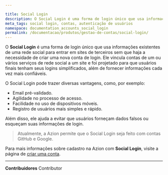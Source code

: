 ```yaml
---

title: Social Login
description: O Social Login é uma forma de login único que usa informações existentes de uma rede social para entrar em sites de terceiros sem que haja a necessidade de criar uma nova conta de login.
meta_tags: social login, contas, autenticação de usuários 
namespace: documentation_accounts_social_login
permalink: /documentacao/produtos/gestao-de-contas/social-login/
---
```



O **Social Login** é uma forma de login único que usa informações existentes de uma rede social para entrar em sites de terceiros sem que haja a necessidade de criar uma nova conta de login. Ele vincula contas de um ou vários serviços de rede social a um site e foi projetado para que usuários finais tenham seus logins simplificados, além de fornecer informações cada vez mais confiáveis.

O Social Login pode trazer diversas vantagens, como, por exemplo:

* Email pré-validado.
* Agilidade no processo de acesso.
* Facilidade no uso de dispositivos móveis.
* Registro de usuários mais simples e rápido.

Além disso, ele ajuda a evitar que usuários forneçam dados falsos ou esqueçam suas informações de login.

> Atualmente, a Azion permite que o Social Login seja feito com contas GitHub e Google.

Para mais informações sobre cadastro na Azion com **Social Login**, visite a página de [criar uma conta](/pt-br/documentacao/produtos/gestao-de-contas/criar-conta/).



---


**Contribuidores** <ContributorList>Contributor</ContributorList>
